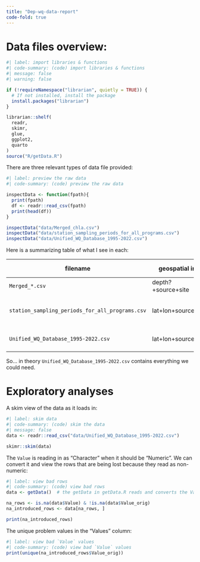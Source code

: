 ```yaml
---
title: "Dep-wq-data-report"
code-fold: true
---
```


# Data files overview:

```R
#| label: import libraries & functions
#| code-summary: (code) import libraries & functions
#| message: false
#| warning: false

if (!requireNamespace("librarian", quietly = TRUE)) {
  # If not installed, install the package
  install.packages("librarian")
}

librarian::shelf(
  readr,
  skimr,
  glue,
  ggplot2,
  quarto
)
source("R/getData.R")
```

There are three relevant types of data file provided:

```R
#| label: preview the raw data
#| code-summary: (code) preview the raw data

inspectData <- function(fpath){
  print(fpath)
  df <- readr::read_csv(fpath)
  print(head(df))
}

inspectData("data/Merged_chla.csv")
inspectData("data/station_sampling_periods_for_all_programs.csv")
inspectData("data/Unified_WQ_Database_1995-2022.csv")
```

Here is a summarizing table of what I see in each:

filename                                        | geospatial info     | dt info  | 
------------------------------------------------|---------------------|----------|---
`Merged_*.csv`                                  |  depth?+source+site | MM-YYYY  | 
`station_sampling_periods_for_all_programs.csv` | lat+lon+source+site |          | start+end year + still sampling
`Unified_WQ_Database_1995-2022.csv`             | lat+lon+source+site | MM-YYYY | start+end + still sampling

So... in theory `Unified_WQ_Database_1995-2022.csv` contains everything we could need.


# Exploratory analyses
A skim view of the data as it loads in:
```R
#| label: skim data
#| code-summary: (code) skim the data
#| message: false
data <- readr::read_csv("data/Unified_WQ_Database_1995-2022.csv")

skimr::skim(data)
```

The `Value` is reading in as "Character" when it should be "Numeric".
We can convert it and view the rows that are being lost because they read as non-numeric:

```R
#| label: view bad rows
#| code-summary: (code) view bad rows
data <- getData()  # the getData in getData.R reads and converts the Value col 

na_rows <- is.na(data$Value) & !is.na(data$Value_orig)
na_introduced_rows <- data[na_rows, ]

print(na_introduced_rows)
```

The unique problem values in the "Values" column:

```R
#| label: view bad `Value` values
#| code-summary: (code) view bad `Value` values
print(unique(na_introduced_rows$Value_orig))
```

